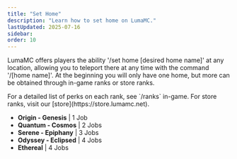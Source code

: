 ```yaml
---
title: "Set Home"
description: "Learn how to set home on LumaMC."
lastUpdated: 2025-07-16
sidebar:
order: 10
---
```



LumaMC offers players the ability '/set home [desired home name]' at any location, allowing you to teleport there at any time with the command '/[home name]'.
At the beginning you will only have one home, but more can be obtained through in-game ranks or store ranks. 

<Aside>
  For a detailed list of perks on each rank, see `/ranks` in-game. For store ranks, visit our
  [store](https://store.lumamc.net).
</Aside>

- **Origin - Genesis** | 1 Job
- **Quantum - Cosmos** | 2 Jobs
- **Serene - Epiphany** | 3 Jobs
- **Odyssey - Eclipsed** | 4 Jobs
- **Ethereal** | 4 Jobs
